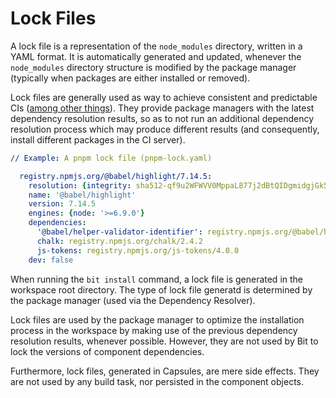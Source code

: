 # Lock Files

A lock file is a representation of the `node_modules` directory, written in a YAML format. It is automatically generated and updated, whenever the `node_modules` directory structure is modified by the package manager (typically when packages are either installed or removed).

Lock files are generally used as way to achieve consistent and predictable CIs ([among other things](https://docs.npmjs.com/cli/v7/configuring-npm/package-lock-json)).
They provide package managers with the latest dependency resolution results, so as to not run an additional dependency resolution process which may produce different results (and consequently, install different packages in the CI server).

```yaml
// Example: A pnpm lock file (pnpm-lock.yaml)

  registry.npmjs.org/@babel/highlight/7.14.5:
    resolution: {integrity: sha512-qf9u2WFWVV0MppaL877j2dBtQIDgmidgjGk5VIMw3OadXvYaXn66U1BFlH2t4+t3i+8PhedppRv+i40ABzd+gg==, registry: https://node.bit.dev/, tarball: https://registry.npmjs.org/@babel/highlight/-/highlight-7.14.5.tgz}
    name: '@babel/highlight'
    version: 7.14.5
    engines: {node: '>=6.9.0'}
    dependencies:
      '@babel/helper-validator-identifier': registry.npmjs.org/@babel/helper-validator-identifier/7.15.7
      chalk: registry.npmjs.org/chalk/2.4.2
      js-tokens: registry.npmjs.org/js-tokens/4.0.0
    dev: false
```

When running the `bit install` command, a lock file is generated in the workspace root directory. The type of lock file generatd is determined by the package manager (used via the Dependency Resolver).

Lock files are used by the package manager to optimize the installation process in the workspace by making use of the previous dependency resolution results, whenever possible. However, they are not used by Bit to lock the versions of component dependencies.

Furthermore, lock files, generated in Capsules, are mere side effects. They are not used by any build task, nor persisted in the component objects.
